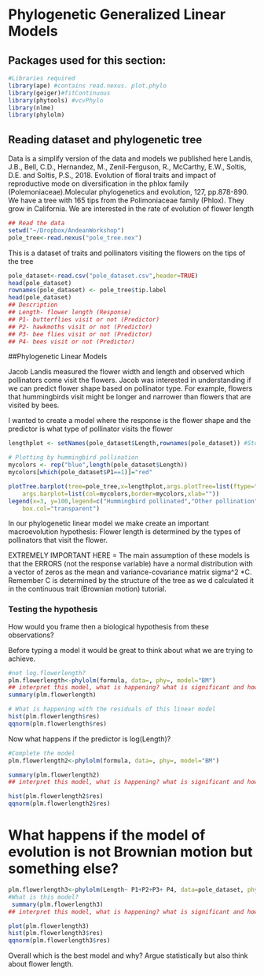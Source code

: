 # Phylogenetic Generalized Linear Models

Packages used for this section:
---
```r
#Libraries required
library(ape) #contains read.nexus. plot.phylo
library(geiger)#fitContinuous
library(phytools) #vcvPhylo
library(nlme)
library(phylolm)
```

## Reading dataset and phylogenetic tree

Data is a simplify version of the data and models we published here
Landis, J.B., Bell, C.D., Hernandez, M., Zenil-Ferguson, R., McCarthy, E.W., Soltis, D.E. and Soltis, P.S., 2018. Evolution of floral traits and impact of reproductive mode on diversification in the phlox family (Polemoniaceae).Molecular phylogenetics and evolution, 127, pp.878-890.
We have a tree with 165 tips from the Polimoniaceae family (Phlox). They grow in California.  We are interested in the rate of evolution of flower length

```r
## Read the data
setwd("~/Dropbox/AndeanWorkshop")
pole_tree<-read.nexus("pole_tree.nex")
```

This is a dataset of traits and pollinators visiting the flowers on the tips of the tree

```r
pole_dataset<-read.csv("pole_dataset.csv",header=TRUE)
head(pole_dataset)
rownames(pole_dataset) <- pole_tree$tip.label 
head(pole_dataset)
## Description
## Length- flower length (Response)
## P1- butterflies visit or not (Predictor)
## P2- hawkmoths visit or not (Predictor)
## P3- bee flies visit or not (Predictor)
## P4- bees visit or not (Predictor)
```


##Phylogenetic Linear Models

Jacob Landis measured the flower width and length and observed which pollinators come visit the flowers. Jacob was interested in understanding if we can predict flower shape based on pollinator type. For example, flowers that hummingbirds visit might be longer and narrower than flowers that are visited by bees.

I wanted to create a model where the response is the flower shape and the predictor is what type of pollinator visits the flower

```r
lengthplot <- setNames(pole_dataset$Length,rownames(pole_dataset)) #Stop to see what this line of code is doing

# Plotting by hummingbird pollination
mycolors <- rep("blue",length(pole_dataset$Length))
mycolors[which(pole_dataset$P1==1)]="red"

plotTree.barplot(tree=pole_tree,x=lengthplot,args.plotTree=list(ftype="off"),
    args.barplot=list(col=mycolors,border=mycolors,xlab=""))
legend(x=3, y=100,legend=c("Hummingbird pollinated","Other pollination"),pch=22,cex=0.5,pt.bg=c("red","blue"),
    box.col="transparent")

```


In our  phylogenetic linear model we make create an important macroevolution hypothesis: Flower length is determined by the types of pollinators that visit the flower. 

EXTREMELY IMPORTANT HERE = The main assumption of these models is that the ERRORS (not the response variable) have a normal distribution with a vector of zeros as the mean and variance-covariance matrix sigma^2 *C. Remember C is determined by the structure of the tree as we d calculated it in the continuous trait (Brownian motion) tutorial.

### Testing the hypothesis

How would you frame then a biological hypothesis from these observations?

Before typing a model it would be great to think about what we are trying to achieve.

```r
#not log.flowerlength?
plm.flowerlength<-phylolm(formula, data=, phy=, model="BM")
## interpret this model, what is happening? what is significant and how
summary(plm.flowerlength)

# What is happening with the residuals of this linear model
hist(plm.flowerlength$res)
qqnorm(plm.flowerlength$res)
```


Now what happens if the predictor is log(Length)?
```r
#Complete the model
plm.flowerlength2<-phylolm(formula, data=, phy=, model="BM")

summary(plm.flowerlength2)
## interpret this model, what is happening? what is significant and how

hist(plm.flowerlength2$res)
qqnorm(plm.flowerlength2$res)
```



# What happens if the model of evolution is not Brownian motion but something else?

```r
plm.flowerlength3<-phylolm(Length~ P1+P2+P3+ P4, data=pole_dataset, phy=pole_tree, model="OUrandomRoot")
#What is this model?
 summary(plm.flowerlength3)
## interpret this model, what is happening? what is significant and how

plot(plm.flowerlength3)
hist(plm.flowerlength3$res)
qqnorm(plm.flowerlength3$res)
```

Overall which is the best model and why?  Argue statistically but also think about flower length.

